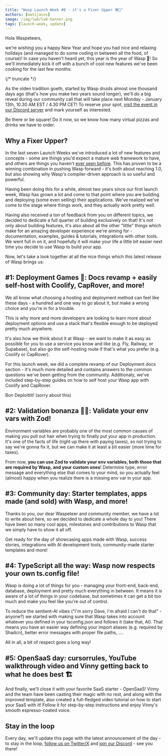 ```yaml
---
title: "Wasp Launch Week #8 - it's a Fixer Upper 🛠️🏡"
authors: [matijasos]
image: /img/lw8/lw8-banner.png
tags: [launch-week, update]
---
```



<ImgWithCaption alt="Launch Week 8 is here" source="img/lw8/lw8-banner.png" />

Hola Waspeteers,

we're wishing you a happy New Year and hope you had nice and relaxing holidays (and managed to do some coding in between all the food, of course)! In case you haven't heard yet, this year is the year of Wasp 🐝! So we'll immediately kick it off with a bunch of cool new features we've been cooking for the last few months:

{/* truncate */}

<ImgWithCaption alt="Buckle up" source="img/lw8/buckle-up.webp" caption="Yup, you better do." />

As the olden tradition goeth, started by Wasp druids almost one thousand days ago (that's how you make two years sound longer), we'll do a big reveal during our community call that will take place next Monday - January 13th, 10.30 AM EST / 4.30 PM CET! To reserve your spot, [visit the event in our Discord server](https://discord.gg/PQVY9FvG?event=1326930588191559690) and mark yourself as interested.

<ImgWithCaption alt="Join the kick-off event" source="img/lw8/join-event-instructions.png" />

Be there or be square! Do it now, so we know how many virtual pizzas and drinks we have to order.

## Why a Fixer Upper?

In the last seven Launch Weeks we've introduced a lot of new features and concepts - some are things you'd expect a mature web framework to have, and others are things you haven't [ever seen before](/blog/2024/04/25/first-framework-that-lets-you-visualize-react-node-app-code). This has proven to be a winning combination in pushing Wasp forward - it's both about reaching 1.0, but also showing why Wasp's compiler-driven approach is so useful and powerful.

Having been doing this for a while, almost two years since our first launch week, Wasp has grown a lot and come to that point where you are building and deploying (some even selling) their applications. We've realized we've come to the stage where things work, and they actually work pretty well.

<ImgWithCaption alt="I love Wasp" source="img/lw8/i-love-wasp.png" />

Having also received a ton of feedback from you on different topics, we decided to dedicate a full quarter of building exclusively on that! It's not only about building features, it's also about all the other "little" things which make for an amazing developer experience we're aiming for - documentation, examples, guides & tutorials, integrations with other tools. We went full in on it, and hopefully it will make your life a little bit easier next time you decide to use Wasp to build your app.

Now, let's take a look together at all the nice things which this latest release of Wasp brings us:

## #1: Deployment Games 🦑: Docs revamp + easily self-host with Coolify, CapRover, and more!

<ImgWithCaption alt="Deployment games" source="img/lw8/deployment-games.png" caption="Take the blue pill, Harry." />

We all know what choosing a hosting and deployment method can feel like these days - a hundred and one way to go about it, but make a wrong choice and you're in for a trouble.

This is why more and more developers are looking to learn more about deployment options and use a stack that's flexible enough to be deployed pretty much anywhere.

It's also how we think about it at Wasp - we want to make it as easy as possible for you to use a service you know and like (e.g. Fly, Railway, or Supabase), but also go the self-hosting route if that's what you prefer (e.g. Coolify or CapRover).

<ImgWithCaption alt="deployment diagram" source="img/lw8/wasp-app-flow.gif" caption="Miho add some super cool diagrams like this in our revamped docs!" />

For this launch week, we did a complete revamp of our Deployment docs section - it's much more detailed and contains answers to the common questions we've been getting from the community. Additionaly, we've included step-by-step guides on how to self host your Wasp app with Coolify and CapRover.

Bon Deploittit! (sorry about this)

## #2: Validation bonanza 🏴‍☠️: Validate your env vars with Zod!

<ImgWithCaption alt="env var validation with Zod" source="img/lw8/zod-env-validation.png" />

Environment variables are probably one of the most common causes of making you pull out hair when trying to finally put your app in production. It's one of the facts of life (right up there with paying taxes), so not trying to say we're gonna fix it, but we can make it at least a bit easier (more time for taxes).

From now, **you can use Zod to validate your env variables, both those that are required by Wasp, and your custom ones**! Determine type, error message and everything else that comes to your mind, so you actually feel (almost) happy when you realize there is a missing env var in your app.

## #3: Community day: Starter templates, apps made (and sold) with Wasp, and more!

<ImgWithCaption alt="TurboReel" source="img/lw8/turboreel.webp" caption="Made with Wasp!" />

Thanks to you, our dear Waspeteer and community member, we have a lot to write about here, so we decided to dedicate a whole day to you! There have been so many cool apps, milestones and contributions to Wasp that we simply have to show it all off.

Get ready for the day of showcasing apps made with Wasp, success stories, integrations with AI development tools, community-made starter templates and more!

## #4: TypeScript all the way: Wasp now respects your own ts.config file!

<ImgWithCaption alt="tsconfig" source="img/lw8/tsconfig-wasp.png" caption="You will respect my authoritah!" />

Wasp is doing a lot of things for you - managing your front-end, back-end, database, deployment and pretty much everything in between. It means it is aware of a lot of things in your codebase, but sometimes it can get a bit too much and make you feel like you're out of control.

To reduce the sentient-AI vibes ("I'm sorry Dave, I'm afraid I can't do that" - anyone?) we started with making sure that Wasp takes into account whatever you defined in your tsconfig.json and follows it (take that, AI). That means you have an easier way defining your import aliases (e.g. required by Shadcn), better error messages with proper file paths, ....

All in all, a bit of respect goes a long way!

## #5: OpenSaaS day: cursorrules, YouTube walkthrough video and Vinny getting back to what he does best 🏗️

<ImgWithCaption alt="opensaas video tutorial" source="img/lw8/opensaas-video.png" caption="Ma, cancel Netflix, Vinny just dropped a new Open SaaS tutorial!" />

And finally, we'll close it with your favorite SaaS starter - OpenSaaS! Vinny and the team have been casting their magic with no rest, and along with the improved template, also created a full-fledged video tutorial on how to start your SaaS with it! Follow it for step-by-step instructions and enjoy Vinny's smooth espresso-coated voice.

## Stay in the loop

<ImgWithCaption alt="dont leave" source="img/lw7/dont-go.gif" />

Every day, we'll update this page with the latest announcement of the day - to stay in the loop, [follow us on Twitter/X](https://twitter.com/WaspLang) and [join our Discord](https://discord.gg/rzdnErX) - see you there!
